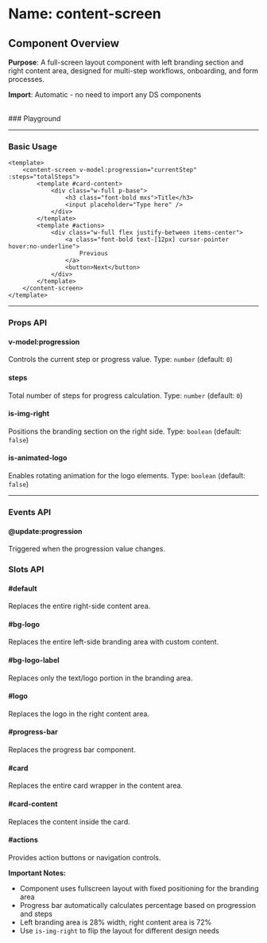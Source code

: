 
<Meta of={ContentScreen} />

# Name: content-screen
## Component Overview

**Purpose**: A full-screen layout component with left branding section and right content area, designed for multi-step workflows, onboarding, and form processes.

**Import**: Automatic - no need to import any DS components

<br />
### Playground

<Canvas layout="fullscreen" of={ContentScreen.Primary} />
<Controls />

---

### Basic Usage

```vue
<template>
    <content-screen v-model:progression="currentStep" :steps="totalSteps">
        <template #card-content>
            <div class="w-full p-base">
                <h3 class="font-bold mxs">Title</h3>
                <input placeholder="Type here" />
            </div>
        </template>
        <template #actions>
            <div class="w-full flex justify-between items-center">
                <a class="font-bold text-[12px] cursor-pointer hover:no-underline">
                    Previous
                </a>
                <button>Next</button>
            </div>
        </template>
    </content-screen>
</template>
```

<Canvas sourceState="none" layout="fullscreen" of={ContentScreen.Primary} />

---

### Props API

#### v-model:progression
Controls the current step or progress value. Type: `number` (default: `0`)

#### steps
Total number of steps for progress calculation. Type: `number` (default: `0`)

#### is-img-right
Positions the branding section on the right side. Type: `boolean` (default: `false`)

<Canvas sourceState="none" layout="fullscreen" of={ContentScreen.IsImgRight} />

#### is-animated-logo
Enables rotating animation for the logo elements. Type: `boolean` (default: `false`)

---

### Events API

#### @update:progression
Triggered when the progression value changes.

### Slots API

#### #default
Replaces the entire right-side content area.

<Canvas sourceState="none" layout="fullscreen" of={ContentScreen.Default} />

#### #bg-logo
Replaces the entire left-side branding area with custom content.

<Canvas sourceState="none" layout="fullscreen" of={ContentScreen.BgLogo} />

#### #bg-logo-label
Replaces only the text/logo portion in the branding area.

<Canvas sourceState="none" layout="fullscreen" of={ContentScreen.BgLogoText} />

#### #logo
Replaces the logo in the right content area.

<Canvas sourceState="none" layout="fullscreen" of={ContentScreen.Logo} />

#### #progress-bar
Replaces the progress bar component.

<Canvas sourceState="none" layout="fullscreen" of={ContentScreen.ProgressBar} />

#### #card
Replaces the entire card wrapper in the content area.

<Canvas sourceState="none" of={ContentScreen.Card} />

#### #card-content
Replaces the content inside the card.

<Canvas sourceState="none" layout="fullscreen" of={ContentScreen.CardContent} />

#### #actions
Provides action buttons or navigation controls.

<Canvas sourceState="none" layout="fullscreen" of={ContentScreen.Actions} />

**Important Notes:**
- Component uses fullscreen layout with fixed positioning for the branding area
- Progress bar automatically calculates percentage based on progression and steps
- Left branding area is 28% width, right content area is 72%
- Use `is-img-right` to flip the layout for different design needs